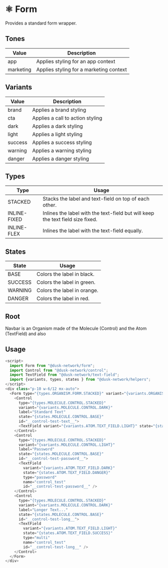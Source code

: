 
<Meta title="Docs/Components/Organisms/Form" />

# ⚛️ Form

Provides a standard form wrapper.

## Tones

| Value     | Description                             |
| --------- | --------------------------------------- |
| app       | Applies styling for an app context      |
| marketing | Applies styling for a marketing context |

## Variants

| Value   | Description                      |
| ------- | -------------------------------- |
| brand   | Applies a brand styling          |
| cta     | Applies a call to action styling |
| dark    | Applies a dark styling           |
| light   | Applies a light styling          |
| success | Applies a success styling        |
| warning | Applies a warning styling        |
| danger  | Applies a danger styling         |

## Types

| Type         | Usage                                                                          |
| ------------ | ------------------------------------------------------------------------------ |
| STACKED      | Stacks the label and text-field on top of each other.                          |
| INLINE-FIXED | Inlines the label with the text-field but will keep the text field size fixed. |
| INLINE-FLEX  | Inlines the label with the text-field equally.                                 |

## States

| State   | Usage                       |
| ------- | --------------------------- |
| BASE    | Colors the label in black.  |
| SUCCESS | Colors the label in green.  |
| WARNING | Colors the label in orange. |
| DANGER  | Colors the label in red.    |

## Root

Navbar is an Organism made of the Molecule (Control) and the Atom (TextField) and also

## Usage

```js
<script>
  import Form from "@dusk-network/form";
  import Control from "@dusk-network/control";
  import TextField from "@dusk-network/text-field";
  import {variants, types, states } from "@dusk-network/helpers";
</script>
<div class="p-10 w-6/12 mx-auto">
  <Form type="{types.ORGANISM.FORM.STACKED}" variant="{variants.ORGANISM.FORM.BRAND}" state="{states.ORGANISM.FORM.BASE}">
    <Control
      type="{types.MOLECULE.CONTROL.STACKED}"
      variant="{variants.MOLECULE.CONTROL.DARK}"
      label="Standard Text"
      state="{states.MOLECULE.CONTROL.BASE}"
      id="__control-test-text__">
      <TextField variant="{variants.ATOM.TEXT_FIELD.LIGHT}" state="{states.ATOM.TEXT_FIELD.SUCCESS}" name="control_test" id="__control-test-text__" />
    </Control>
    <Control
      type="{types.MOLECULE.CONTROL.STACKED}"
      variant="{variants.MOLECULE.CONTROL.LIGHT}"
      label="Password"
      state="{states.MOLECULE.CONTROL.BASE}"
      id="__control-test-password__">
      <TextField
        variant="{variants.ATOM.TEXT_FIELD.DARK}"
        state="{states.ATOM.TEXT_FIELD.DANGER}"
        type="password"
        name="control_test"
        id="__control-test-password__" />
    </Control>
    <Control
      type="{types.MOLECULE.CONTROL.STACKED}"
      variant="{variants.MOLECULE.CONTROL.DARK}"
      label="Longer Text..."
      state="{states.MOLECULE.CONTROL.BASE}"
      id="__control-test-long__">
      <TextField
        variant="{variants.ATOM.TEXT_FIELD.LIGHT}"
        state="{states.ATOM.TEXT_FIELD.SUCCESS}"
        type="multi"
        name="control_test"
        id="__control-test-long__" />
    </Control>
  </Form>
</div>
```
